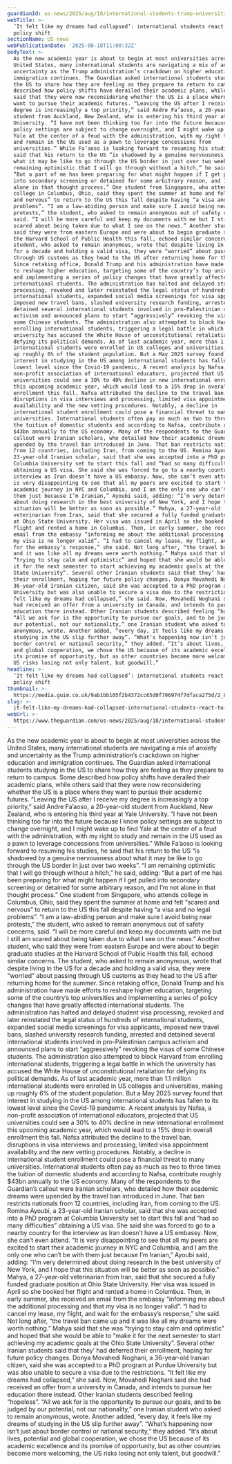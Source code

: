 ```yaml
---
guardianId: us-news/2025/aug/18/international-students-trump-universities
webTitle: >-
  ‘It felt like my dreams had collapsed’: international students react to Trump
  policy shift
sectionName: US news
webPublicationDate: '2025-08-18T11:00:32Z'
bodyText: >-
  As the new academic year is about to begin at most universities across the
  United States, many international students are navigating a mix of anxiety and
  uncertainty as the Trump administration’s crackdown on higher education and
  immigration continues. The Guardian asked international students studying in
  the US to share how they are feeling as they prepare to return to campus. Some
  described how policy shifts have derailed their academic plans, while others
  said that they were now reconsidering whether the US is a place where they
  want to pursue their academic futures. “Leaving the US after I receive my
  degree is increasingly a top priority,” said Andre Fa’aoso, a 20-year-old
  student from Auckland, New Zealand, who is entering his third year at Yale
  University. “I have not been thinking too far into the future because I know
  policy settings are subject to change overnight, and I might wake up to find
  Yale at the center of a feud with the administration, with my right to study
  and remain in the US used as a pawn to leverage concessions from
  universities.” While Fa’aoso is looking forward to resuming his studies, he
  said that his return to the US “is shadowed by a genuine nervousness about
  what it may be like to go through the US border in just over two weeks”. “I am
  remaining optimistic that I will go through without a hitch,” he said, adding:
  “But a part of me has been preparing for what might happen if I get pulled
  into secondary screening or detained for some arbitrary reason, and I’m not
  alone in that thought process.” One student from Singapore, who attends
  college in Columbus, Ohio, said they spent the summer at home and felt “scared
  and nervous” to return to the US this fall despite having “a visa and no legal
  problems”. “I am a law-abiding person and make sure I avoid being near
  protests,” the student, who asked to remain anonymous out of safety concerns,
  said. “I will be more careful and keep my documents with me but I still am
  scared about being taken due to what I see on the news.” Another student, who
  said they were from eastern Europe and were about to begin graduate studies at
  the Harvard School of Public Health this fall, echoed similar concerns. The
  student, who asked to remain anonymous, wrote that despite living in the US
  for a decade and holding a valid visa, they were “worried” about passing
  through US customs as they head to the US after returning home for the summer.
  Since retaking office, Donald Trump and his administration have made efforts
  to reshape higher education, targeting some of the country’s top universities
  and implementing a series of policy changes that have greatly affected
  international students. The administration has halted and delayed student visa
  processing, revoked and later reinstated the legal status of hundreds of
  international students, expanded social media screenings for visa applicants,
  imposed new travel bans, slashed university research funding, arrested and
  detained several international students involved in pro-Palestinian campus
  activism and announced plans to start “aggressively” revoking the visas of
  some Chinese students. The administration also attempted to block Harvard from
  enrolling international students, triggering a legal battle in which the
  university has accused the White House of unconstitutional retaliation for
  defying its political demands. As of last academic year, more than 1.1 million
  international students were enrolled in US colleges and universities, making
  up roughly 6% of the student population. But a May 2025 survey found that
  interest in studying in the US among international students has fallen to its
  lowest level since the Covid-19 pandemic. A recent analysis by Nafsa, a
  non-profit association of international educators, projected that US
  universities could see a 30% to 40% decline in new international enrollment
  this upcoming academic year, which would lead to a 15% drop in overall
  enrollment this fall. Nafsa attributed the decline to the travel ban,
  disruptions in visa interviews and processing, limited visa appointment
  availability and the new vetting procedures. Notably, a decline in
  international student enrollment could pose a financial threat to many
  universities. International students often pay as much as two to three times
  the tuition of domestic students and according to Nafsa, contribute roughly
  $43bn annually to the US economy. Many of the respondents to the Guardian’s
  callout were Iranian scholars, who detailed how their academic dreams were
  upended by the travel ban introduced in June. That ban restricts nationals
  from 12 countries, including Iran, from coming to the US. Romina Ayoubi, a
  23-year-old Iranian scholar, said that she was accepted into a PhD program at
  Columbia University set to start this fall and “had so many difficulties”
  obtaining a US visa. She said she was forced to go to a nearby country for the
  interview as Iran doesn’t have a US embassy. Now, she can’t even attend. “It
  is very disappointing to see that all my peers are excited to start their
  academic journey in NYC and Columbia, and I am the only one who can’t be with
  them just because I’m Iranian,” Ayoubi said, adding: “I’m very determined
  about doing research in the best university of New York, and I hope that this
  situation will be better as soon as possible.” Mahya, a 27-year-old
  veterinarian from Iran, said that she secured a fully funded graduate position
  at Ohio State University. Her visa was issued in April so she booked her
  flight and rented a home in Columbus. Then, in early summer, she received an
  email from the embassy “informing me about the additional processing and that
  my visa is no longer valid”. “I had to cancel my lease, my flight, and wait
  for the embassy’s response,” she said. Not long after, “the travel ban came up
  and it was like all my dreams were worth nothing.” Mahya said that she was
  “trying to stay calm and optimistic” and hoped that she would be able to “make
  it for the next semester to start achieving my academic goals at the Ohio
  State University”. Several other Iranian students said that they’ had deferred
  their enrollment, hoping for future policy changes. Donya Movahedi Noghani, a
  36-year-old Iranian citizen, said she was accepted to a PhD program at Purdue
  University but was also unable to secure a visa due to the restrictions. “It
  felt like my dreams had collapsed,” she said. Now, Movahedi Noghani said she
  had received an offer from a university in Canada, and intends to pursue her
  education there instead. Other Iranian students described feeling “hopeless”.
  “All we ask for is the opportunity to pursue our goals, and to be judged by
  our potential, not our nationality,” one Iranian student who asked to remain
  anonymous, wrote. Another added, “every day, it feels like my dreams of
  studying in the US slip further away”. “What’s happening now isn’t just about
  border control or national security,” they added. “It’s about lives, potential
  and global cooperation, we chose the US because of its academic excellence and
  its promise of opportunity, but as other countries become more welcoming, the
  US risks losing not only talent, but goodwill.”
headline: >-
  ‘It felt like my dreams had collapsed’: international students react to Trump
  policy shift
thumbnail: >-
  https://media.guim.co.uk/9ab1bb105f2b4372cc65d0f796974f7dfaca275d/2_868_1021_816/500.jpg
slug: >-
  it-felt-like-my-dreams-had-collapsed-international-students-react-to-trump-policy-shift
webUrl: >-
  https://www.theguardian.com/us-news/2025/aug/18/international-students-trump-universities
---
```

As the new academic year is about to begin at most universities across the United States, many international students are navigating a mix of anxiety and uncertainty as the Trump administration’s crackdown on higher education and immigration continues. The Guardian asked international students studying in the US to share how they are feeling as they prepare to return to campus. Some described how policy shifts have derailed their academic plans, while others said that they were now reconsidering whether the US is a place where they want to pursue their academic futures. “Leaving the US after I receive my degree is increasingly a top priority,” said Andre Fa’aoso, a 20-year-old student from Auckland, New Zealand, who is entering his third year at Yale University. “I have not been thinking too far into the future because I know policy settings are subject to change overnight, and I might wake up to find Yale at the center of a feud with the administration, with my right to study and remain in the US used as a pawn to leverage concessions from universities.” While Fa’aoso is looking forward to resuming his studies, he said that his return to the US “is shadowed by a genuine nervousness about what it may be like to go through the US border in just over two weeks”. “I am remaining optimistic that I will go through without a hitch,” he said, adding: “But a part of me has been preparing for what might happen if I get pulled into secondary screening or detained for some arbitrary reason, and I’m not alone in that thought process.” One student from Singapore, who attends college in Columbus, Ohio, said they spent the summer at home and felt “scared and nervous” to return to the US this fall despite having “a visa and no legal problems”. “I am a law-abiding person and make sure I avoid being near protests,” the student, who asked to remain anonymous out of safety concerns, said. “I will be more careful and keep my documents with me but I still am scared about being taken due to what I see on the news.” Another student, who said they were from eastern Europe and were about to begin graduate studies at the Harvard School of Public Health this fall, echoed similar concerns. The student, who asked to remain anonymous, wrote that despite living in the US for a decade and holding a valid visa, they were “worried” about passing through US customs as they head to the US after returning home for the summer. Since retaking office, Donald Trump and his administration have made efforts to reshape higher education, targeting some of the country’s top universities and implementing a series of policy changes that have greatly affected international students. The administration has halted and delayed student visa processing, revoked and later reinstated the legal status of hundreds of international students, expanded social media screenings for visa applicants, imposed new travel bans, slashed university research funding, arrested and detained several international students involved in pro-Palestinian campus activism and announced plans to start “aggressively” revoking the visas of some Chinese students. The administration also attempted to block Harvard from enrolling international students, triggering a legal battle in which the university has accused the White House of unconstitutional retaliation for defying its political demands. As of last academic year, more than 1.1 million international students were enrolled in US colleges and universities, making up roughly 6% of the student population. But a May 2025 survey found that interest in studying in the US among international students has fallen to its lowest level since the Covid-19 pandemic. A recent analysis by Nafsa, a non-profit association of international educators, projected that US universities could see a 30% to 40% decline in new international enrollment this upcoming academic year, which would lead to a 15% drop in overall enrollment this fall. Nafsa attributed the decline to the travel ban, disruptions in visa interviews and processing, limited visa appointment availability and the new vetting procedures. Notably, a decline in international student enrollment could pose a financial threat to many universities. International students often pay as much as two to three times the tuition of domestic students and according to Nafsa, contribute roughly $43bn annually to the US economy. Many of the respondents to the Guardian’s callout were Iranian scholars, who detailed how their academic dreams were upended by the travel ban introduced in June. That ban restricts nationals from 12 countries, including Iran, from coming to the US. Romina Ayoubi, a 23-year-old Iranian scholar, said that she was accepted into a PhD program at Columbia University set to start this fall and “had so many difficulties” obtaining a US visa. She said she was forced to go to a nearby country for the interview as Iran doesn’t have a US embassy. Now, she can’t even attend. “It is very disappointing to see that all my peers are excited to start their academic journey in NYC and Columbia, and I am the only one who can’t be with them just because I’m Iranian,” Ayoubi said, adding: “I’m very determined about doing research in the best university of New York, and I hope that this situation will be better as soon as possible.” Mahya, a 27-year-old veterinarian from Iran, said that she secured a fully funded graduate position at Ohio State University. Her visa was issued in April so she booked her flight and rented a home in Columbus. Then, in early summer, she received an email from the embassy “informing me about the additional processing and that my visa is no longer valid”. “I had to cancel my lease, my flight, and wait for the embassy’s response,” she said. Not long after, “the travel ban came up and it was like all my dreams were worth nothing.” Mahya said that she was “trying to stay calm and optimistic” and hoped that she would be able to “make it for the next semester to start achieving my academic goals at the Ohio State University”. Several other Iranian students said that they’ had deferred their enrollment, hoping for future policy changes. Donya Movahedi Noghani, a 36-year-old Iranian citizen, said she was accepted to a PhD program at Purdue University but was also unable to secure a visa due to the restrictions. “It felt like my dreams had collapsed,” she said. Now, Movahedi Noghani said she had received an offer from a university in Canada, and intends to pursue her education there instead. Other Iranian students described feeling “hopeless”. “All we ask for is the opportunity to pursue our goals, and to be judged by our potential, not our nationality,” one Iranian student who asked to remain anonymous, wrote. Another added, “every day, it feels like my dreams of studying in the US slip further away”. “What’s happening now isn’t just about border control or national security,” they added. “It’s about lives, potential and global cooperation, we chose the US because of its academic excellence and its promise of opportunity, but as other countries become more welcoming, the US risks losing not only talent, but goodwill.”
